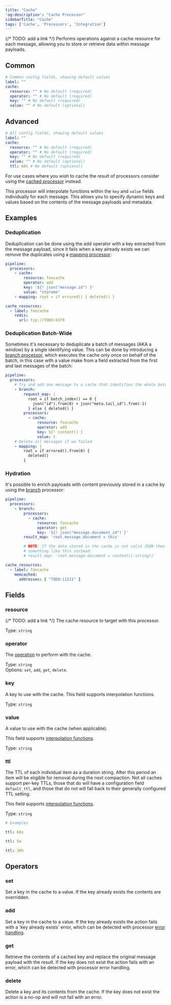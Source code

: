 ```yaml
---
title: "Cache"
'og:description': "Cache Processor"
sidebarTitle: "Cache"
tags: ['Cache', 'Processors', 'Integration']
---
```


{/* TODO: add a link */}
Performs operations against a cache resource for each message, allowing you to store or retrieve data within message payloads.

## Common

```yml
# Common config fields, showing default values
label: ""
cache:
  resource: "" # No default (required)
  operator: "" # No default (required)
  key: "" # No default (required)
  value: "" # No default (optional)
```

## Advanced
```yml
# All config fields, showing default values
label: ""
cache:
  resource: "" # No default (required)
  operator: "" # No default (required)
  key: "" # No default (required)
  value: "" # No default (optional)
  ttl: 60s # No default (optional)
```

For use cases where you wish to cache the result of processors consider using the [cached processor](/5.6/product-stack/tyk-streaming/configuration/processors/cached) instead.

This processor will interpolate functions within the `key` and `value` fields individually for each message. This allows you to specify dynamic keys and values based on the contents of the message payloads and metadata.

## Examples

### Deduplication

Deduplication can be done using the add operator with a key extracted from the message payload, since it fails when a key already exists we can remove the duplicates using a [mapping processor](/5.6/product-stack/tyk-streaming/configuration/processors/mapping):

```yaml
pipeline:
  processors:
    - cache:
        resource: foocache
        operator: add
        key: '${! json("message.id") }'
        value: "storeme"
    - mapping: root = if errored() { deleted() }

cache_resources:
  - label: foocache
    redis:
      url: tcp://TODO:6379
```

### Deduplication Batch-Wide

Sometimes it's necessary to deduplicate a batch of messages (AKA a window) by a single identifying value. This can be done by introducing a [branch processor](/5.6/product-stack/tyk-streaming/configuration/processors/branch), which executes the cache only once on behalf of the batch, in this case with a value make from a field extracted from the first and last messages of the batch:

```yaml
pipeline:
  processors:
    # Try and add one message to a cache that identifies the whole batch
    - branch:
        request_map: |
          root = if batch_index() == 0 {
            json("id").from(0) + json("meta.tail_id").from(-1)
          } else { deleted() }
        processors:
          - cache:
              resource: foocache
              operator: add
              key: ${! content() }
              value: t
    # Delete all messages if we failed
    - mapping: |
        root = if errored().from(0) {
          deleted()
        }
```

### Hydration

It's possible to enrich payloads with content previously stored in a cache by using the [branch](/5.6/product-stack/tyk-streaming/configuration/processors/branch) processor:

```yaml
pipeline:
  processors:
    - branch:
        processors:
          - cache:
              resource: foocache
              operator: get
              key: '${! json("message.document_id") }'
        result_map: 'root.message.document = this'

        # NOTE: If the data stored in the cache is not valid JSON then use
        # something like this instead:
        # result_map: 'root.message.document = content().string()'

cache_resources:
  - label: foocache
    memcached:
      addresses: [ "TODO:11211" ]
```

## Fields

### resource
{/* TODO: add a link */}
The cache resource to target with this processor.


Type: `string`

### operator

The [operation](/5.6/#operators) to perform with the cache.


Type: `string`  
Options: `set`, `add`, `get`, `delete`.

### key

A key to use with the cache.
This field supports interpolation functions.


Type: `string`

### value

A value to use with the cache (when applicable).

This field supports [interpolation functions](/5.6/product-stack/tyk-streaming/configuration/common-configuration/interpolation#bloblang-queries).


Type: `string`

### ttl

The TTL of each individual item as a duration string. After this period an item will be eligible for removal during the next compaction. Not all caches support per-key TTLs, those that do will have a configuration field `default_ttl`, and those that do not will fall back to their generally configured TTL setting.

This field supports [interpolation functions](/5.6/product-stack/tyk-streaming/configuration/common-configuration/interpolation#bloblang-queries).


Type: `string`  

```yml
# Examples

ttl: 60s

ttl: 5m

ttl: 36h
```

## Operators

### set

Set a key in the cache to a value. If the key already exists the contents are
overridden.

### add

Set a key in the cache to a value. If the key already exists the action fails
with a 'key already exists' error, which can be detected with processor [error handling](/5.6/product-stack/tyk-streaming/configuration/common-configuration/error-handling).

### get

Retrieve the contents of a cached key and replace the original message payload
with the result. If the key does not exist the action fails with an error, which
can be detected with processor error handling.

### delete

Delete a key and its contents from the cache.  If the key does not exist the
action is a no-op and will not fail with an error.
